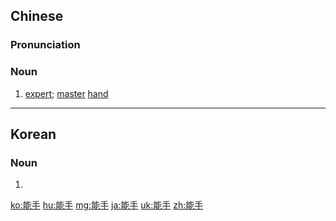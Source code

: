 ==Chinese==
{{zh-forms}}

===Pronunciation===
{{zh-pron
|m=néngshǒu
|c=nang4 sau2
|mn=qz:nn̂g-chhiú/xm,zz:lêng-chhiú
|cat=n
}}

===Noun===
{{zh-noun}}

# [[expert]]; [[master]] [[hand]]

{{zh-cat|Advanced}}

----

==Korean==
{{ko-hanjatab}}

===Noun===
{{ko-noun|hj|hangeul=능수}}

# {{hanja form of|능수|[[expert]]}}

[[ko:能手]]
[[hu:能手]]
[[mg:能手]]
[[ja:能手]]
[[uk:能手]]
[[zh:能手]]